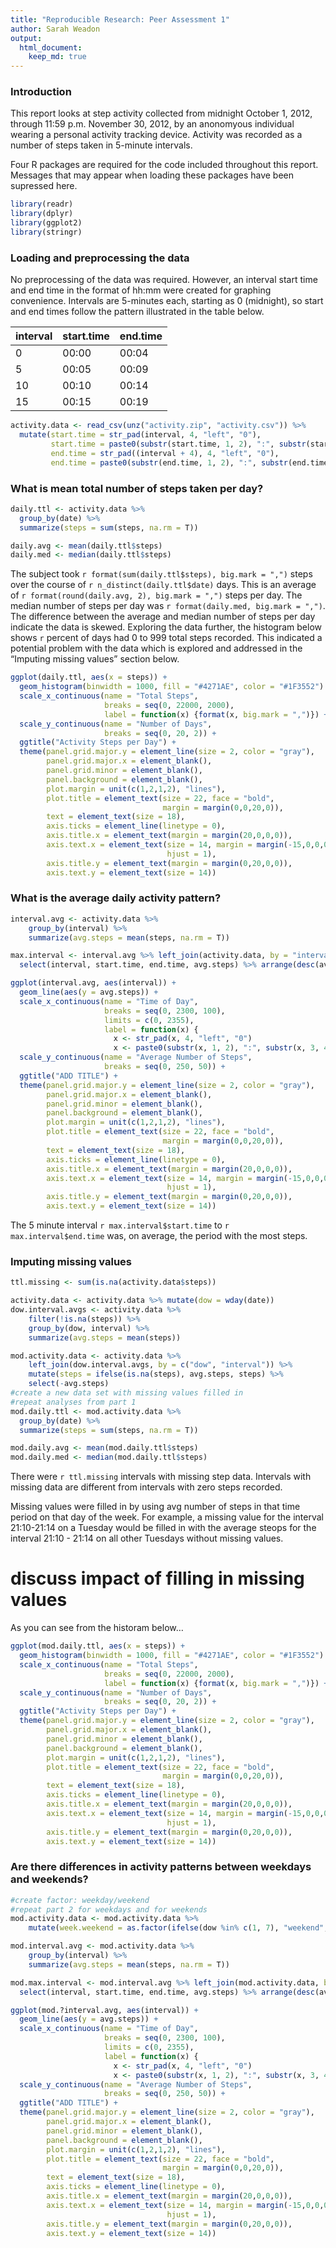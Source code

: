 ```yaml
---
title: "Reproducible Research: Peer Assessment 1"
author: Sarah Weadon
output: 
  html_document:
    keep_md: true
---
```


### Introduction

This report looks at step activity collected from midnight October 1, 2012, through 11:59 p.m. November 30, 2012, by an anonomyous individual wearing a personal activity tracking device. Activity was recorded as a number of steps taken in 5-minute intervals.

Four R packages are required for the code included throughout this report. Messages that may appear when loading these packages have been supressed here.

```r
library(readr)
library(dplyr)
library(ggplot2)
library(stringr)
```

### Loading and preprocessing the data

No preprocessing of the data was required. However, an interval start time and end time in the format of hh:mm were created for graphing convenience. Intervals are 5-minutes each, starting as 0 (midnight), so start and end times follow the pattern illustrated in the table below.

interval | start.time | end.time
---|---|---
0  | 00:00 | 00:04
5  | 00:05 | 00:09
10 | 00:10 | 00:14
15 | 00:15 | 00:19

```r
activity.data <- read_csv(unz("activity.zip", "activity.csv")) %>%
  mutate(start.time = str_pad(interval, 4, "left", "0"),
         start.time = paste0(substr(start.time, 1, 2), ":", substr(start.time, 3, 4)),
         end.time = str_pad((interval + 4), 4, "left", "0"),
         end.time = paste0(substr(end.time, 1, 2), ":", substr(end.time, 3, 4)))
```

### What is mean total number of steps taken per day?

```r
daily.ttl <- activity.data %>% 
  group_by(date) %>% 
  summarize(steps = sum(steps, na.rm = T))

daily.avg <- mean(daily.ttl$steps)
daily.med <- median(daily.ttl$steps)
```

The subject took `r format(sum(daily.ttl$steps), big.mark = ",")` steps over the course of `r n_distinct(daily.ttl$date)` days. This is an average of `r format(round(daily.avg, 2), big.mark = ",")` steps per day. The median number of steps per day was `r format(daily.med, big.mark = ",")`. The difference between the average and median number of steps per day indicate the data is skewed. Exploring the data further, the histogram below shows `r ` percent of days had 0 to 999 total steps recorded. This indicated a potential problem with the data which is explored and addressed in the "Imputing missing values" section below.

```r
ggplot(daily.ttl, aes(x = steps)) +
  geom_histogram(binwidth = 1000, fill = "#4271AE", color = "#1F3552") +
  scale_x_continuous(name = "Total Steps", 
                     breaks = seq(0, 22000, 2000),
                     label = function(x) {format(x, big.mark = ",")}) +
  scale_y_continuous(name = "Number of Days", 
                     breaks = seq(0, 20, 2)) +
  ggtitle("Activity Steps per Day") +
  theme(panel.grid.major.y = element_line(size = 2, color = "gray"),
        panel.grid.major.x = element_blank(),
        panel.grid.minor = element_blank(), 
        panel.background = element_blank(), 
        plot.margin = unit(c(1,2,1,2), "lines"),
        plot.title = element_text(size = 22, face = "bold", 
                                  margin = margin(0,0,20,0)),
        text = element_text(size = 18),
        axis.ticks = element_line(linetype = 0),
        axis.title.x = element_text(margin = margin(20,0,0,0)),
        axis.text.x = element_text(size = 14, margin = margin(-15,0,0,0),
                                   hjust = 1),
        axis.title.y = element_text(margin = margin(0,20,0,0)),
        axis.text.y = element_text(size = 14))
```

### What is the average daily activity pattern?

```r
interval.avg <- activity.data %>%
    group_by(interval) %>%
    summarize(avg.steps = mean(steps, na.rm = T))

max.interval <- interval.avg %>% left_join(activity.data, by = "interval") %>%
  select(interval, start.time, end.time, avg.steps) %>% arrange(desc(avg.steps)) %>% slice(1) 

ggplot(interval.avg, aes(interval)) +
  geom_line(aes(y = avg.steps)) +
  scale_x_continuous(name = "Time of Day",
                     breaks = seq(0, 2300, 100),
                     limits = c(0, 2355),
                     label = function(x) { 
                       x <- str_pad(x, 4, "left", "0")
                       x <- paste0(substr(x, 1, 2), ":", substr(x, 3, 4))}) +
  scale_y_continuous(name = "Average Number of Steps", 
                     breaks = seq(0, 250, 50)) +
  ggtitle("ADD TITLE") +
  theme(panel.grid.major.y = element_line(size = 2, color = "gray"),
        panel.grid.major.x = element_blank(),
        panel.grid.minor = element_blank(), 
        panel.background = element_blank(), 
        plot.margin = unit(c(1,2,1,2), "lines"),
        plot.title = element_text(size = 22, face = "bold", 
                                  margin = margin(0,0,20,0)),
        text = element_text(size = 18),
        axis.ticks = element_line(linetype = 0),
        axis.title.x = element_text(margin = margin(20,0,0,0)),
        axis.text.x = element_text(size = 14, margin = margin(-15,0,0,0),
                                   hjust = 1),
        axis.title.y = element_text(margin = margin(0,20,0,0)),
        axis.text.y = element_text(size = 14))
```

The 5 minute interval `r max.interval$start.time` to `r max.interval$end.time` was, on average, the period with the most steps.

### Imputing missing values

```r
ttl.missing <- sum(is.na(activity.data$steps))

activity.data <- activity.data %>% mutate(dow = wday(date))
dow.interval.avgs <- activity.data %>% 
    filter(!is.na(steps)) %>% 
    group_by(dow, interval) %>% 
    summarize(avg.steps = mean(steps))

mod.activity.data <- activity.data %>% 
    left_join(dow.interval.avgs, by = c("dow", "interval")) %>%
    mutate(steps = ifelse(is.na(steps), avg.steps, steps) %>%
    select(-avg.steps)
#create a new data set with missing values filled in
#repeat analyses from part 1
mod.daily.ttl <- mod.activity.data %>% 
  group_by(date) %>% 
  summarize(steps = sum(steps, na.rm = T))

mod.daily.avg <- mean(mod.daily.ttl$steps)
mod.daily.med <- median(mod.daily.ttl$steps)

```

There were `r ttl.missing` intervals with missing step data. Intervals with missing data are different from intervals with zero steps recorded.

Missing values were filled in by using avg number of steps in that time period on that day of the week. For example, a missing value for the interval 21:10-21:14 on a Tuesday would be filled in with the average steops for the interval 21:10 - 21:14 on all other Tuesdays without missing values.

# discuss impact of filling in missing values
As you can see from the historam below...

```r
ggplot(mod.daily.ttl, aes(x = steps)) +
  geom_histogram(binwidth = 1000, fill = "#4271AE", color = "#1F3552") +
  scale_x_continuous(name = "Total Steps", 
                     breaks = seq(0, 22000, 2000),
                     label = function(x) {format(x, big.mark = ",")}) +
  scale_y_continuous(name = "Number of Days", 
                     breaks = seq(0, 20, 2)) +
  ggtitle("Activity Steps per Day") +
  theme(panel.grid.major.y = element_line(size = 2, color = "gray"),
        panel.grid.major.x = element_blank(),
        panel.grid.minor = element_blank(), 
        panel.background = element_blank(), 
        plot.margin = unit(c(1,2,1,2), "lines"),
        plot.title = element_text(size = 22, face = "bold", 
                                  margin = margin(0,0,20,0)),
        text = element_text(size = 18),
        axis.ticks = element_line(linetype = 0),
        axis.title.x = element_text(margin = margin(20,0,0,0)),
        axis.text.x = element_text(size = 14, margin = margin(-15,0,0,0),
                                   hjust = 1),
        axis.title.y = element_text(margin = margin(0,20,0,0)),
        axis.text.y = element_text(size = 14))
```

### Are there differences in activity patterns between weekdays and weekends?

```r
#create factor: weekday/weekend
#repeat part 2 for weekdays and for weekends
mod.activity.data <- mod.activity.data %>%
    mutate(week.weekend = as.factor(ifelse(dow %in% c(1, 7), "weekend", "weekday")))

mod.interval.avg <- mod.activity.data %>%
    group_by(interval) %>%
    summarize(avg.steps = mean(steps, na.rm = T))

mod.max.interval <- mod.interval.avg %>% left_join(mod.activity.data, by = "interval") %>%
  select(interval, start.time, end.time, avg.steps) %>% arrange(desc(avg.steps)) %>% slice(1) 

ggplot(mod.?interval.avg, aes(interval)) +
  geom_line(aes(y = avg.steps)) +
  scale_x_continuous(name = "Time of Day",
                     breaks = seq(0, 2300, 100),
                     limits = c(0, 2355),
                     label = function(x) { 
                       x <- str_pad(x, 4, "left", "0")
                       x <- paste0(substr(x, 1, 2), ":", substr(x, 3, 4))}) +
  scale_y_continuous(name = "Average Number of Steps", 
                     breaks = seq(0, 250, 50)) +
  ggtitle("ADD TITLE") +
  theme(panel.grid.major.y = element_line(size = 2, color = "gray"),
        panel.grid.major.x = element_blank(),
        panel.grid.minor = element_blank(), 
        panel.background = element_blank(), 
        plot.margin = unit(c(1,2,1,2), "lines"),
        plot.title = element_text(size = 22, face = "bold", 
                                  margin = margin(0,0,20,0)),
        text = element_text(size = 18),
        axis.ticks = element_line(linetype = 0),
        axis.title.x = element_text(margin = margin(20,0,0,0)),
        axis.text.x = element_text(size = 14, margin = margin(-15,0,0,0),
                                   hjust = 1),
        axis.title.y = element_text(margin = margin(0,20,0,0)),
        axis.text.y = element_text(size = 14))
```
